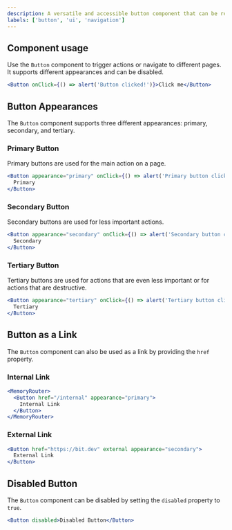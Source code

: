 ```yaml
---
description: A versatile and accessible button component that can be rendered as a button or a link. It supports primary, secondary, and tertiary visual styles.
labels: ['button', 'ui', 'navigation']
---
```


## Component usage

Use the `Button` component to trigger actions or navigate to different pages. It supports different appearances and can be disabled.

```jsx
<Button onClick={() => alert('Button clicked!')}>Click me</Button>
```
## Button Appearances
The `Button` component supports three different appearances: primary, secondary, and tertiary.
### Primary Button
Primary buttons are used for the main action on a page.
```jsx
<Button appearance="primary" onClick={() => alert('Primary button clicked!')}>
  Primary
</Button>
```
### Secondary Button
Secondary buttons are used for less important actions.
```jsx
<Button appearance="secondary" onClick={() => alert('Secondary button clicked!')}>
  Secondary
</Button>
```
### Tertiary Button
Tertiary buttons are used for actions that are even less important or for actions that are destructive.
```jsx
<Button appearance="tertiary" onClick={() => alert('Tertiary button clicked!')}>
  Tertiary
</Button>
```
## Button as a Link
The `Button` component can also be used as a link by providing the `href` property.
### Internal Link
```jsx
<MemoryRouter>
  <Button href="/internal" appearance="primary">
    Internal Link
  </Button>
</MemoryRouter>
```
### External Link
```jsx
<Button href="https://bit.dev" external appearance="secondary">
  External Link
</Button>
```
## Disabled Button
The `Button` component can be disabled by setting the `disabled` property to `true`.
```jsx
<Button disabled>Disabled Button</Button>